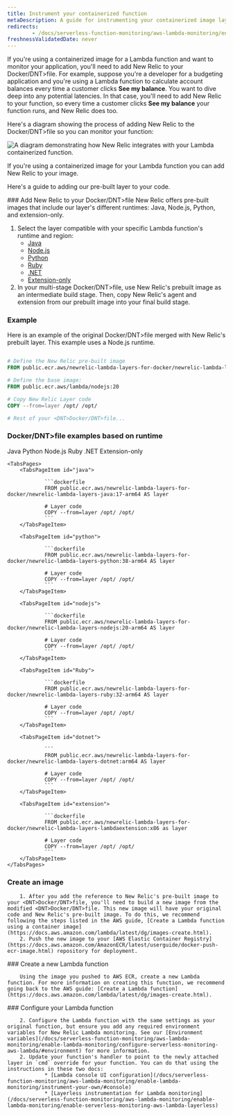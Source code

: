 ```yaml
---
title: Instrument your containerized function
metaDescription: A guide for instrumenting your containerized image layer with New Relic.
redirects:
        - /docs/serverless-function-monitoring/aws-lambda-monitoring/enable-containerized-function-monitoring/get-started/
freshnessValidatedDate: never
---
```



If you're using a containerized image for a Lambda function and want to monitor your application, you'll need to add New Relic to your <DNT>Docker/DNT>file. For example, suppose you're a developer for a budgeting application and you're using a Lambda function to calculate account balances every time a customer clicks **See my balance**. You want to dive deep into any potential latencies. In that case, you'll need to add New Relic to your function, so every time a customer clicks **See my balance** your function runs, and New Relic does too.

Here's a diagram showing the process of adding New Relic to the <DNT>Docker/DNT>file so you can monitor your function:

<img
    title="containerized images "
    alt="A diagram demonstrating how New Relic integrates with your Lambda containerized function."
    src={serverlessContainerizedImagesWithLambda}
/>

<figcaption>
If you're using a containerized image for your Lambda function you can add New Relic to your image.
</figcaption>

Here's a guide to adding our pre-built layer to your code. 

<Steps>
<Step>
### Add New Relic to your <DNT>Docker/DNT>file
New Relic offers pre-built images that include our layer's different runtimes: Java, Node.js, Python, and extension-only.

1. Select the layer compatible with your specific Lambda function's runtime and region:
    * [Java](https://gallery.ecr.aws/newrelic-lambda-layers-for-docker/newrelic-lambda-layers-java)
    * [Node.js](https://gallery.ecr.aws/newrelic-lambda-layers-for-docker/newrelic-lambda-layers-nodejs)
    * [Python](https://gallery.ecr.aws/x6n7b2o2/newrelic-lambda-layers-python)
    * [Ruby](https://gallery.ecr.aws/x6n7b2o2/newrelic-lambda-layers-ruby)
    * [.NET](https://gallery.ecr.aws/newrelic-lambda-layers-for-docker/newrelic-lambda-layers-dotnet)
    * [Extension-only](https://gallery.ecr.aws/newrelic-lambda-layers-for-docker/newrelic-lambda-layers-lambdaextension)
1. In your multi-stage <DNT>Docker/DNT>file, use New Relic's prebuilt image as an intermediate build stage. Then, copy New Relic's agent and extension from our prebuilt image into your final build stage.

### Example

Here is an example of the original <DNT>Docker/DNT>file merged with New Relic's prebuilt layer. This example uses a Node.js runtime.

```dockerfile

# Define the New Relic pre-built image
FROM public.ecr.aws/newrelic-lambda-layers-for-docker/newrelic-lambda-layers-nodejs:20 AS layer

# Define the base image:
FROM public.ecr.aws/lambda/nodejs:20

# Copy New Relic Layer code
COPY --from=layer /opt/ /opt/

# Rest of your <DNT>Docker/DNT>file...
```

### <DNT>Docker/DNT>file examples based on runtime

<Tabs>
    <TabsBar>
        <TabsBarItem id="java">Java</TabsBarItem>
        <TabsBarItem id="python">Python</TabsBarItem>
        <TabsBarItem id="nodejs">Node.js</TabsBarItem>
        <TabsBarItem id="ruby">Ruby</TabsBarItem>
        <TabsBarItem id="dotnet">.NET</TabsBarItem>
        <TabsBarItem id="extension"> Extension-only</TabsBarItem>
    </TabsBar>

    <TabsPages>
        <TabsPageItem id="java">

                ```dockerfile
                FROM public.ecr.aws/newrelic-lambda-layers-for-docker/newrelic-lambda-layers-java:17-arm64 AS layer

                # Layer code
                COPY --from=layer /opt/ /opt/
                ```
        </TabsPageItem>

        <TabsPageItem id="python">

                ```dockerfile
                FROM public.ecr.aws/newrelic-lambda-layers-for-docker/newrelic-lambda-layers-python:38-arm64 AS layer

                # Layer code
                COPY --from=layer /opt/ /opt/
                ```
        </TabsPageItem>

        <TabsPageItem id="nodejs">

                ```dockerfile
                FROM public.ecr.aws/newrelic-lambda-layers-for-docker/newrelic-lambda-layers-nodejs:20-arm64 AS layer

                # Layer code
                COPY --from=layer /opt/ /opt/
                ```
        </TabsPageItem>

        <TabsPageItem id="Ruby">

                ```dockerfile
                FROM public.ecr.aws/newrelic-lambda-layers-for-docker/newrelic-lambda-layers-ruby:32-arm64 AS layer

                # Layer code
                COPY --from=layer /opt/ /opt/
                ```
        </TabsPageItem>

        <TabsPageItem id="dotnet">

                ```
                FROM public.ecr.aws/newrelic-lambda-layers-for-docker/newrelic-lambda-layers-dotnet:arm64 AS layer
                
                # Layer code
                COPY --from=layer /opt/ /opt/
                ```
        </TabsPageItem>

        <TabsPageItem id="extension">

                ```dockerfile
                FROM public.ecr.aws/newrelic-lambda-layers-for-docker/newrelic-lambda-layers-lambdaextension:x86 as layer

                # Layer code
                COPY --from=layer /opt/ /opt/
                ```
        </TabsPageItem>
    </TabsPages>
</Tabs>

</Step>
<Step>

### Create an image
        1. After you add the reference to New Relic's pre-built image to your <DNT>Docker/DNT>file, you'll need to build a new image from the modified <DNT>Docker/DNT>file. This new image will have your original code and New Relic's pre-built image. To do this, we recommend following the steps listed in the AWS guide, [Create a Lambda function using a container image](https://docs.aws.amazon.com/lambda/latest/dg/images-create.html).
        2. Push the new image to your [AWS Elastic Container Registry](https://docs.aws.amazon.com/AmazonECR/latest/userguide/docker-push-ecr-image.html) repository for deployment.
</Step>
<Step>
### Create a new Lambda function

        Using the image you pushed to AWS ECR, create a new Lambda function. For more information on creating this function, we recommend going back to the AWS guide: [Create a Lambda function](https://docs.aws.amazon.com/lambda/latest/dg/images-create.html).
</Step>

<Step>
### Configure your Lambda function

        2. Configure the Lambda function with the same settings as your original function, but ensure you add any required environment variables for New Relic Lambda monitoring. See our [Environment variables](/docs/serverless-function-monitoring/aws-lambda-monitoring/enable-lambda-monitoring/configure-serverless-monitoring-aws-lambda/#environment) for more information.
        2. Update your function's handler to point to the newly attached layer in `cmd` override for your function. You can do that using the instructions in these two docs:
                * [Lambda console UI configuration](/docs/serverless-function-monitoring/aws-lambda-monitoring/enable-lambda-monitoring/instrument-your-own/#console)
                * [Layerless instrumentation for Lambda monitoring](/docs/serverless-function-monitoring/aws-lambda-monitoring/enable-lambda-monitoring/enable-serverless-monitoring-aws-lambda-layerless)
</Step>
</Steps>

